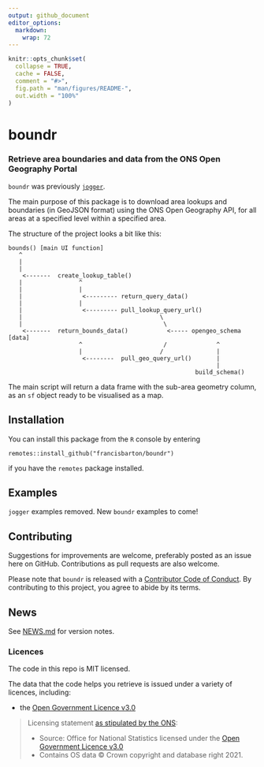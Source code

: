 ```yaml
---
output: github_document
editor_options: 
  markdown: 
    wrap: 72
---
```


<!-- README.md is generated from README.Rmd. Please edit that file -->

```r
knitr::opts_chunk$set(
  collapse = TRUE,
  cache = FALSE,
  comment = "#>",
  fig.path = "man/figures/README-",
  out.width = "100%"
)


```

# boundr

<!-- badges: start -->

<!-- badges: end -->

### Retrieve area boundaries and data from the ONS Open Geography Portal

`boundr` was previously
[`jogger`](https://github.com/francisbarton/jogger).

The main purpose of this package is to download area lookups and
boundaries (in GeoJSON format) using the ONS Open Geography API, for all
areas at a specified level within a specified area.

The structure of the project looks a bit like this:

    bounds() [main UI function]
       ^
       |
       |
        <-------  create_lookup_table()
       |                ^
       |                |
       |                 <--------- return_query_data()
       |                |
       |                 <--------- pull_lookup_query_url() 
       |                                       \
       |                                        \
        <-------  return_bounds_data()           <----- opengeo_schema [data]
                        ^                       /              ^
                        |                      /               |
                         <--------  pull_geo_query_url()       |
                                                               |
                                                         build_schema()

The main script will return a data frame with the sub-area geometry
column, as an `sf` object ready to be visualised as a map.

## Installation

You can install this package from the `R` console by entering

    remotes::install_github("francisbarton/boundr")

if you have the `remotes` package installed.

## Examples

`jogger` examples removed. New `boundr` examples to come!

## Contributing

Suggestions for improvements are welcome, preferably posted as an issue
here on GitHub. Contributions as pull requests are also welcome.

Please note that `boundr` is released with a [Contributor Code of
Conduct](https://contributor-covenant.org/version/2/0/CODE_OF_CONDUCT.html).
By contributing to this project, you agree to abide by its terms.

## News

See [NEWS.md](NEWS.md) for version notes.

### Licences

The code in this repo is MIT licensed.

The data that the code helps you retrieve is issued under a variety of
licences, including:

-   the [Open Government Licence
    v3.0](https://www.nationalarchives.gov.uk/doc/open-government-licence/version/3/)

> Licensing statement [as stipulated by the
> ONS](https://www.ons.gov.uk/methodology/geography/licences):
>
> -   Source: Office for National Statistics licensed under the [Open
>     Government Licence
>     v3.0](https://www.nationalarchives.gov.uk/doc/open-government-licence/version/3/)
> -   Contains OS data © Crown copyright and database right 2021.

